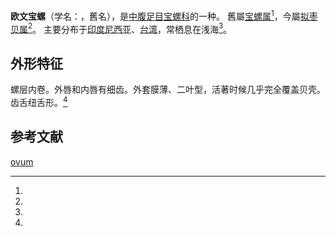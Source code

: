 {{Speciesbox
| name = 欧文宝螺
| image = Cypraeidae - Erronea ovum - Solomon Islands.JPG
| image_width = 250px
| genus = Cypraea
| species = ovum
| authority = Gmelin, 1791
}}
'''欧文宝螺'''（学名：''{{lang|la|Erronea ovum}}''，舊名''{{lang|la|Cypraea ovum}}''），是[[中腹足目|中腹足目]][[宝螺科|宝螺科]]的一种。
舊屬[[宝螺属|宝螺属]]<ref name="shell_612" />，今屬[[拟枣贝属|拟枣贝属]]<ref name="Veliger" />。
主要分布于[[印度尼西亚|印度尼西亚]]、[[台湾|台湾]]，常栖息在浅海<ref name="shell_612" />。

== 外形特征 ==
螺层内卷。外唇和内唇有细齿。外套膜薄、二叶型，活著时候几乎完全覆盖贝壳。齿舌纽舌形。<ref name="shell_612" />

== 参考文献 ==
{{reflist |refs=
<ref name="shell_612">{{cite web|url=http://shell.sinica.edu.tw/chinese/shellbase_detail.php?science_no=612|title=国际贝库：欧文宝螺|publisher=台湾贝类资料库|accessdate=2009-08-11|archive-date=2016-03-04|archive-url=https://web.archive.org/web/20160304111329/http://shell.sinica.edu.tw/chinese/shellbase_detail.php?science_no=612|dead-url=no}}</ref>
<ref name="Veliger">{{cite journal
| url=http://www.biodiversitylibrary.org/pagethumb/42499862,500,800
| journal=The Veliger
| title=?
| author1=[[California_Malacozoological_Society|California Malacozoological Society]]
| author2=[[Northern_California_Malacozoological_Club|Northern California Malacozoological Club]]
| year=1964 
| volume=8 |issue=1 |page=25 
| language=en }}</ref>
}}
{{Taxonbar|from=Q6785568}}

[[Category:拟枣贝属|ovum]]